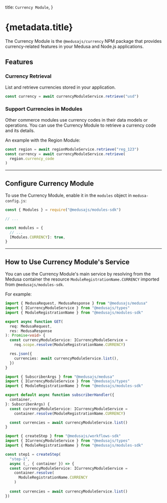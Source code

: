 
  title: `Currency Module`,
}

# {metadata.title}

The Currency Module is the `@medusajs/currency` NPM package that provides currency-related features in your Medusa and Node.js applications.

## Features

### Currency Retrieval

List and retrieve currencies stored in your application.

```ts
const currency = await currencyModuleService.retrieve("usd")
```

### Support Currencies in Modules

Other commerce modules use currency codes in their data models or operations. You can use the Currency Module to retrieve a currency code and its details.

An example with the Region Module:

```ts
const region = await regionModuleService.retrieve("reg_123")
const currency = await currencyModuleService.retrieve(
  region.currency_code
)
```

---

## Configure Currency Module

To use the Currency Module, enable it in the `modules` object in `medusa-config.js`:

```js title="medusa-config.js"
const { Modules } = require("@medusajs/modules-sdk")

// ...

const modules = {
  // ...
  [Modules.CURRENCY]: true,
}
```

---

## How to Use Currency Module's Service

You can use the Currency Module's main service by resolving from the Medusa container the resource `ModuleRegistrationName.CURRENCY` imported from `@medusajs/modules-sdk`.

For example:

<CodeTabs groupId="resource-type">
  <CodeTab label="API Route" value="api-route">

  ```ts title="src/api/store/custom/route.ts"
  import { MedusaRequest, MedusaResponse } from "@medusajs/medusa"
  import { ICurrencyModuleService } from "@medusajs/types"
  import { ModuleRegistrationName } from "@medusajs/modules-sdk"

  export async function GET(
    req: MedusaRequest,
    res: MedusaResponse
  ): Promise<void> {
    const currencyModuleService: ICurrencyModuleService =
      req.scope.resolve(ModuleRegistrationName.CURRENCY)

    res.json({
      currencies: await currencyModuleService.list(),
    })
  }
  ```

  </CodeTab>
  <CodeTab label="Subscriber" value="subscribers">

  ```ts title="src/subscribers/custom-handler.ts"
  import { SubscriberArgs } from "@medusajs/medusa"
  import { ICurrencyModuleService } from "@medusajs/types"
  import { ModuleRegistrationName } from "@medusajs/modules-sdk"

  export default async function subscriberHandler({
    container,
  }: SubscriberArgs) {
    const currencyModuleService: ICurrencyModuleService =
      container.resolve(ModuleRegistrationName.CURRENCY)

    const currencies = await currencyModuleService.list()
  }
  ```

  </CodeTab>
  <CodeTab label="Workflow Step" value="workflow-step">

  ```ts title="src/workflows/hello-world/step1.ts"
  import { createStep } from "@medusajs/workflows-sdk"
  import { ICurrencyModuleService } from "@medusajs/types"
  import { ModuleRegistrationName } from "@medusajs/modules-sdk"

  const step1 = createStep(
    "step-1", 
    async (_, { container }) => {
    const currencyModuleService: ICurrencyModuleService =
      container.resolve(
        ModuleRegistrationName.CURRENCY
      )
    
    const currencies = await currencyModuleService.list()
  })
  ```

  </CodeTab>
</CodeTabs>
